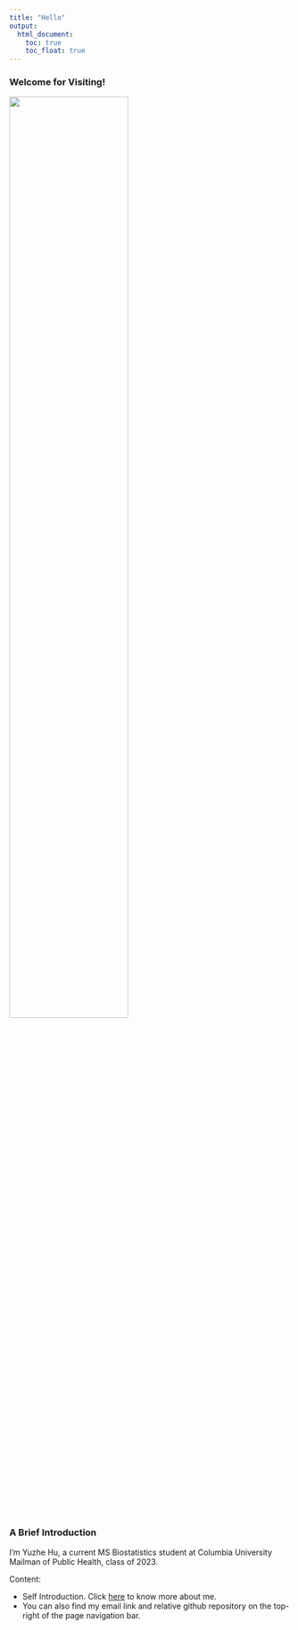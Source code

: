 ```yaml
---
title: "Hello"
output: 
  html_document:
    toc: true
    toc_float: true
---
```


### Welcome for Visiting! 

<img src="images/hw4.jpg" style="width:65%">

### A Brief Introduction

I'm Yuzhe Hu, a current MS Biostatistics student at Columbia University Mailman of Public Health, class of 2023. 

Content:

* Self Introduction. Click [here](about.html) to know more about me.
* You can also find my email link and relative github repository on the top-right of the page navigation bar.






